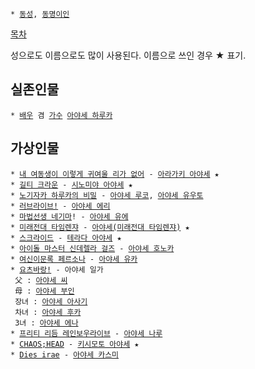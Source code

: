 * [[동성]], [[동명이인]]

[[목차]]

성으로도 이름으로도 많이 사용된다. 이름으로 쓰인 경우 ★ 표기.

== 실존인물 ==
 * [[배우]] 겸 [[가수]] [[아야세 하루카]] 

== 가상인물 ==
 * [[내 여동생이 이렇게 귀여울 리가 없어]] - [[아라가키 아야세]] ★
 * [[길티 크라운]] - [[시노미야 아야세]] ★
 * [[노기자카 하루카의 비밀]] - [[아야세 루코]], [[아야세 유우토]]
 * [[러브라이브!]] - [[아야세 에리]]
 * [[마법선생 네기마]]! - [[아야세 유에]]
 * [[미래전대 타임렌쟈]] - [[아야세(미래전대 타임렌쟈)]] ★
 * [[스크라이드]] - [[테라다 아야세]] ★
 * [[아이돌 마스터 신데렐라 걸즈]] - [[아야세 호노카]]
 * [[여신이문록 페르소나]] - [[아야세 유카]]
 * [[요츠바랑!]] - 아야세 일가
  父 : [[아야세 씨]]
  母 : [[아야세 부인]]
  장녀 : [[아야세 아사기]]
  차녀 : [[아야세 후카]]
  3녀 : [[아야세 에나]]
 * [[프리티 리듬 레인보우라이브]] - [[아야세 나루]]
 * [[CHAOS;HEAD]] - [[키시모토 아야세]] ★
 * [[Dies irae]] - [[아야세 카스미]]
